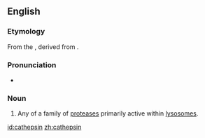 ==English==


===Etymology===

From the {{Ger.}} {{term|Kathepsin|lang=de}}, derived from {{AGr.}} {{term|sc=Grek|tr=kathépsō|καθέψω||boil down}}.

===Pronunciation===

*{{IPA|kəˈθɛpsɪn}}

===Noun===
{{en-noun}}
{{wikipedia}}

#{{protein}} Any of a family of [[protease]]s primarily active within [[lysosome]]s.

[[id:cathepsin]]
[[zh:cathepsin]]